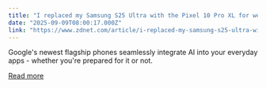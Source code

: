 ```yaml
---
title: "I replaced my Samsung S25 Ultra with the Pixel 10 Pro XL for weeks - and don't regret it"
date: "2025-09-09T08:00:17.000Z"
link: "https://www.zdnet.com/article/i-replaced-my-samsung-s25-ultra-with-the-pixel-10-pro-xl-for-weeks-and-dont-regret-it/"
---
```


Google's newest flagship phones seamlessly integrate AI into your everyday apps - whether you're prepared for it or not.

[Read more](https://www.zdnet.com/article/i-replaced-my-samsung-s25-ultra-with-the-pixel-10-pro-xl-for-weeks-and-dont-regret-it/)
